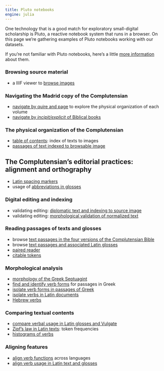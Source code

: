 ```yaml
---
title: Pluto notebooks
engine: julia
---
```




One technology that is a good match for exploratory small-digital scholarship is Pluto, a reactive notebook system that runs in a browser. On this page we're gathering examples of Pluto notebooks working with our datasets.

:::{.callout-note title="Pluto"}
If you're not familiar with Pluto notebooks, here's a little  [more information](./pluto-about/) about them.
:::

### Browsing source material

- a IIIF viewer to [browse images](./imagebrowsing/)

###  Navigating the Madrid copy of the Complutensian

- [navigate by quire and page](./browse-codex/) to explore  the physical organization of each volume
- [navigate by *incipit/explicit* of Biblical books](./incipit/)

### The physical organization of the Complutensian 

- [table of contents](./toc/): index of texts to images
- [passages of text indexed to browsable image](./passage-plus-image/) 


## The Complutensian's editorial practices: alignment and orthography

- [Latin spacing markers](./spacing-markers-latin/)
- usage of [abbreviations in glosses](./abbreviations/) 

### Digital editing and indexing

- validating editing: [diplomatic text and indexing to source image](./validation/index.qmd)
- validating editing: [morphological validation of normalized text](./morphology-glosses/index.qmd)

### Reading passages of texts and glosses

- browse [text passages in the four versions of the Complutensian Bible](./alignedpassages/)
- browse [text passages and associated Latin glosses](./aligned-with-glosses/)
- [paired reader](./paired-reader/)
- [citable tokens](./citable-tokens/) 


### Morphological analysis


- [morphology of the Greek Septuagint](./greek-morphology/)
- [find and identify verb forms](./greek-verbs/) for passages in Greek
- [isolate verb forms in passages of Greek](./isolate-verbs-greek/)
- [isolate verbs in Latin documents](./isolateverbs/)
- [Hebrew verbs](./hebrew-verbs/) 

### Comparing  textual contents

- [compare verbal usage in Latin glosses and Vulgate](./glossing-vocab/)
- [Zipf's law in Latin texts](./zipf-latin/): token frequencies 
- [histograms of verbs](./verbhisto/)


### Aligning features

- [align verb functions](./align-verbs-multilingual/) across languages
- [align verb usage in Latin text and glosses](./align-verbs-to-latin/)

